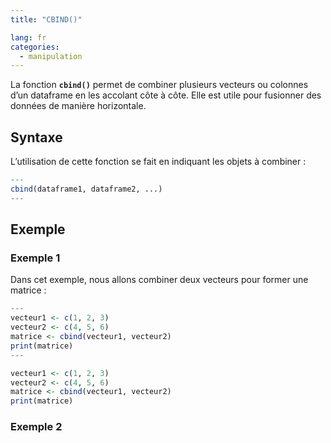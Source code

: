 ```yaml
---
title: "CBIND()"

lang: fr
categories:
  - manipulation
---
```


La fonction **`cbind()`** permet de combiner plusieurs vecteurs ou colonnes d’un dataframe en les accolant côte à côte. Elle est utile pour fusionner des données de manière horizontale.

## Syntaxe

L’utilisation de cette fonction se fait en indiquant les objets à combiner :

``` r
---
cbind(dataframe1, dataframe2, ...)
---
```

## Exemple

### Exemple 1

Dans cet exemple, nous allons combiner deux vecteurs pour former une matrice :

``` r
---
vecteur1 <- c(1, 2, 3)
vecteur2 <- c(4, 5, 6)
matrice <- cbind(vecteur1, vecteur2)
print(matrice)
---
```

``` r
vecteur1 <- c(1, 2, 3)
vecteur2 <- c(4, 5, 6)
matrice <- cbind(vecteur1, vecteur2)
print(matrice)
```

### Exemple 2